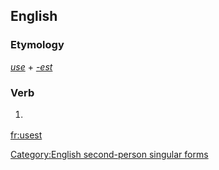==English==

===Etymology===
''[[use]]'' + ''[[-est]]''

===Verb===
{{en-verb form}}

# {{context|archaic|lang=en}} {{form of|Second-person singular simple present form|use|lang=en}}

[[Category:English second-person singular forms]]

[[fr:usest]]